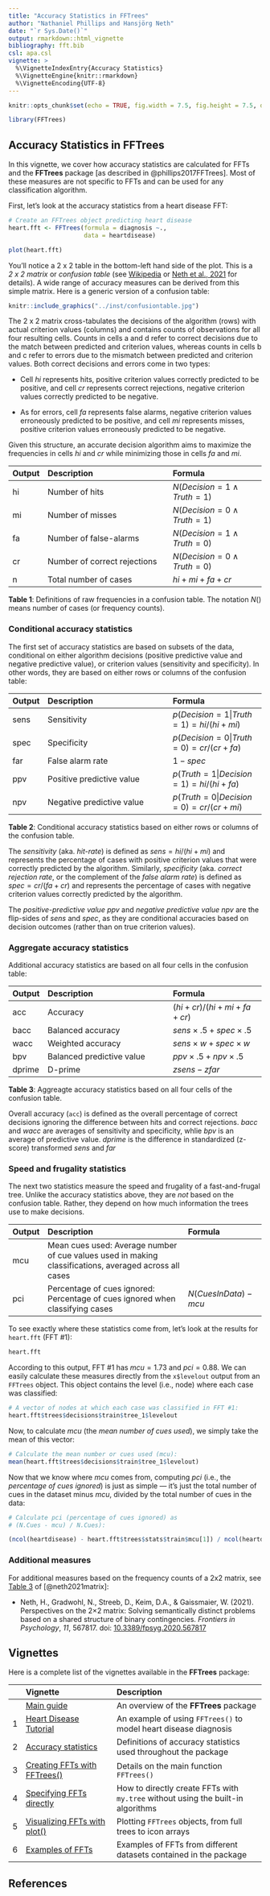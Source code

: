 ```yaml
---
title: "Accuracy Statistics in FFTrees"
author: "Nathaniel Phillips and Hansjörg Neth"
date: "`r Sys.Date()`"
output: rmarkdown::html_vignette
bibliography: fft.bib
csl: apa.csl 
vignette: >
  %\VignetteIndexEntry{Accuracy Statistics}
  %\VignetteEngine{knitr::rmarkdown}
  %\VignetteEncoding{UTF-8}
---
```


```r
knitr::opts_chunk$set(echo = TRUE, fig.width = 7.5, fig.height = 7.5, dpi = 100, out.width = "600px", fig.align='center', message = FALSE)
```


```r
library(FFTrees)
```


## Accuracy Statistics in **FFTrees** 

In this vignette, we cover how accuracy statistics are calculated for FFTs and the **FFTrees** package [as described in @phillips2017FFTrees]. 
Most of these measures are not specific to FFTs and can be used for any classification algorithm. 

First, let's look at the accuracy statistics from a heart disease FFT: 

```r
# Create an FFTrees object predicting heart disease
heart.fft <- FFTrees(formula = diagnosis ~.,
                     data = heartdisease)

plot(heart.fft)
```

You'll notice a 2\ x\ 2 table in the bottom-left hand side of the plot. 
This is a _2\ x\ 2 matrix_ or _confusion table_ (see [Wikipedia](https://en.wikipedia.org/wiki/Confusion_matrix) or [Neth et al., 2021](https://doi.org/10.3389/fpsyg.2020.567817) for details). 
A wide range of accuracy measures can be derived from this simple matrix. 
Here is a generic version of a confusion table: 

```r
knitr::include_graphics("../inst/confusiontable.jpg")
```

The 2\ x\ 2 matrix cross-tabulates the decisions of the algorithm (rows) with actual criterion values (columns) and contains counts of observations for all four resulting cells. 
Counts in cells\ a and\ d refer to correct decisions due to the match between predicted and criterion values, whereas counts in cells\ b and\ c refer to errors due to the mismatch between predicted and criterion values. 
Both correct decisions and errors come in two types: 

- Cell *hi* represents hits, positive criterion values correctly predicted to be positive, and cell *cr* represents correct rejections, negative criterion values correctly predicted to be negative. 

- As for errors, cell *fa* represents false alarms, negative criterion values erroneously predicted to be positive, and cell *mi* represents misses, positive criterion values erroneously predicted to be negative. 

Given this structure, an accurate decision algorithm aims to maximize the frequencies in cells\ *hi* and\ *cr* while minimizing those in cells\ *fa* and\ *mi*. 


| Output | Description                   | Formula | 
|:-------|:------------------------------|:----------------------|
|   hi |  Number of hits   | $N(Decision = 1 \land Truth = 1)$ |
|   mi |  Number of misses | $N(Decision = 0 \land Truth = 1)$ |
|   fa |  Number of false-alarms | $N(Decision = 1 \land Truth = 0)$ |
|   cr |  Number of correct rejections | $N(Decision = 0 \land Truth = 0)$ |
|    n |  Total number of cases| $hi + mi + fa + cr$ |

**Table 1**: Definitions of raw frequencies in a confusion table. The notation $N()$ means number of cases (or frequency counts). 


### Conditional accuracy statistics

The first set of accuracy statistics are based on subsets of the data, conditional on either algorithm decisions (positive predictive value and negative predictive value), or criterion values (sensitivity and specificity). In other words, they are based on either rows or columns of the confusion table:


| Output | Description | Formula | 
|:------ |:------------------------------|:----------------------|
| sens   | Sensitivity  | $p(Decision = 1 \vert Truth = 1) = hi / (hi + mi)$ |
| spec   | Specificity  | $p(Decision = 0 \vert Truth = 0) = cr / (cr + fa)$ |
| far    | False alarm rate  | $1 - spec$ |
| ppv    | Positive predictive value  | $p(Truth = 1 \vert Decision = 1) = hi / (hi + fa)$ |
| npv    | Negative predictive value  | $p(Truth = 0 \vert Decision = 0) = cr / (cr + mi)$ |

**Table 2**: Conditional accuracy statistics based on either rows or columns of the confusion table.


The _sensitivity_ (aka. _hit-rate_) is defined as $sens = hi/(hi+mi)$ and represents the percentage of cases with positive criterion values that were correctly predicted by the algorithm. 
Similarly, _specificity_ (aka. _correct rejection rate_, or the complement of the _false alarm rate_) is defined as $spec = cr/(fa + cr)$ and represents the percentage of cases with negative criterion values correctly predicted by the algorithm.

The _positive-predictive value_ $ppv$ and _negative predictive value_ $npv$ are the flip-sides of $sens$ and $spec$, as they are conditional accuracies based on decision outcomes (rather than on true criterion values). 


### Aggregate accuracy statistics

Additional accuracy statistics are based on all four cells in the confusion table: 

| Output | Description | Formula | 
|:------ |:------------------------------|:----------------------|
| acc    | Accuracy | $(hi + cr) / (hi + mi + fa + cr)$ |
| bacc   | Balanced accuracy  | $sens \times .5 + spec \times .5$ |
| wacc   | Weighted accuracy  | $sens \times w + spec \times w$   |
| bpv    | Balanced predictive value  | $ppv \times .5 + npv \times .5$ |
| dprime | D-prime | $zsens - zfar$ |

**Table 3**: Aggreagte accuracy statistics based on all four cells of the confusion table.

Overall accuracy (`acc`) is defined as the overall percentage of correct decisions ignoring the difference between hits and correct rejections. $bacc$ and $wacc$ are averages of sensitivity and specificity, whlie $bpv$ is an average of predictive value. $dprime$ is the difference in standardized (z-score) transformed $sens$ and $far$


### Speed and frugality statistics

The next two statistics measure the speed and frugality of a fast-and-frugal tree. Unlike the accuracy statistics above, they are *not* based on the confusion table. Rather, they depend on how much information the trees use to make decisions.

| Output| Description| Formula | 
|:------|:-----------------------------------------|:----------------------|
| mcu   | Mean cues used: Average number of cue values used in making classifications, averaged across all cases | |
| pci   | Percentage of cues ignored: Percentage of cues ignored when classifying cases | $N(CuesInData) - mcu$ |

To see exactly where these statistics come from, let's look at the results for `heart.fft` (FFT \#1): 

```r
heart.fft
```

According to this output, FFT \#1 has $mcu = 1.73$ and $pci = 0.88$. 
We can easily calculate these measures directly from the `x$levelout` output from an `FFTrees` object. 
This object contains the level (i.e., node) where each case was classified:

```r
# A vector of nodes at which each case was classified in FFT #1:
heart.fft$trees$decisions$train$tree_1$levelout
```

Now, to calculate\ $mcu$ (the _mean number of cues used_), we simply take the mean of this vector:

```r
# Calculate the mean number or cues used (mcu): 
mean(heart.fft$trees$decisions$train$tree_1$levelout)
```

Now that we know where\ $mcu$ comes from, computing $pci$ (i.e., the _percentage of cues ignored_) is just as simple --- it's just the total number of cues in the dataset minus\ $mcu$, divided by the total number of cues in the data: 

```r
# Calculate pci (percentage of cues ignored) as 
# (N.Cues - mcu) / N.Cues):

(ncol(heartdisease) - heart.fft$trees$stats$train$mcu[1]) / ncol(heartdisease)
```

<!-- Reference for further measures: -->

### Additional measures 

For additional measures based on the frequency counts of a 2x2 matrix, see [Table 3](https://www.frontiersin.org/articles/10.3389/fpsyg.2020.567817/full#h5) of [@neth2021matrix]: 

- Neth, H., Gradwohl, N., Streeb, D., Keim, D.A., & Gaissmaier, W. (2021). 
Perspectives on the 2×2 matrix: Solving semantically distinct problems based on a shared structure of binary contingencies. _Frontiers in Psychology_, _11_, 567817. doi: [10.3389/fpsyg.2020.567817](https://doi.org/10.3389/fpsyg.2020.567817)


## Vignettes

<!-- Table of all vignettes: -->

Here is a complete list of the vignettes available in the **FFTrees** package: 

|   | Vignette | Description |
|--:|:------------------------------|:-------------------------------------------------|
|   | [Main guide](guide.html) | An overview of the **FFTrees** package |
| 1 | [Heart Disease Tutorial](FFTrees_heart.html)   | An example of using `FFTrees()` to model heart disease diagnosis |
| 2 | [Accuracy statistics](AccuracyStatistics.html) | Definitions of accuracy statistics used throughout the package |
| 3 | [Creating FFTs with FFTrees()](FFTrees_function.html) | Details on the main function `FFTrees()` |
| 4 | [Specifying FFTs directly](FFTrees_mytree.html)   | How to directly create FFTs with `my.tree` without using the built-in algorithms |
| 5 | [Visualizing FFTs with plot()](FFTrees_plot.html) | Plotting `FFTrees` objects, from full trees to icon arrays |
| 6 | [Examples of FFTs](FFTrees_examples.html) | Examples of FFTs from different datasets contained in the package |


## References

<!-- eof. -->
